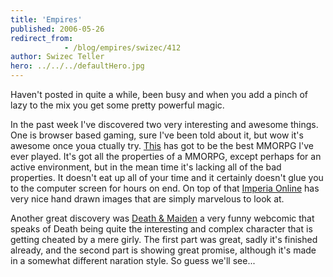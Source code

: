 ```yaml
---
title: 'Empires'
published: 2006-05-26
redirect_from: 
            - /blog/empires/swizec/412
author: Swizec Teller
hero: ../../../defaultHero.jpg
---
```

Haven't posted in quite a while, been busy and when you add a pinch of lazy to the mix you get some pretty powerful magic.  
  
In the past week I've discovered two very interesting and awesome things. One is browser based gaming, sure I've been told about it, but wow it's awesome once youa ctually try. [This](http://imperiaonline.org) has got to be the best MMORPG I've ever played. It's got all the properties of a MMORPG, except perhaps for an active environment, but in the mean time it's lacking all of the bad properties. It doesn't eat up all of your time and it certainly doesn't glue you to the computer screen for hours on end. On top of that [Imperia Online](http://imperiaonline.org) has very nice hand drawn images that are simply marvelous to look at.  
  
Another great discovery was [Death & Maiden](http://www.cartoontomb.de/english/death.php) a very funny webcomic that speaks of Death being quite the interesting and complex character that is getting cheated by a mere girly. The first part was great, sadly it's finished already, and the second part is showing great promise, although it's made in a somewhat different naration style. So guess we'll see...